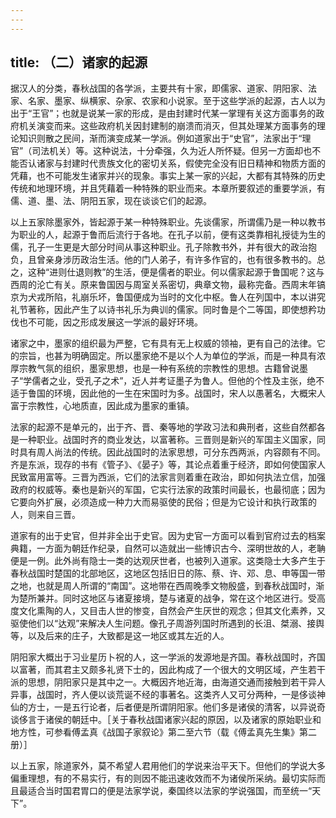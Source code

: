 ```yaml
---
---
---
```

title: （二）诸家的起源
---



据汉人的分类，春秋战国的各学派，主要共有十家，即儒家、道家、阴阳家、法家、名家、墨家、纵横家、杂家、农家和小说家。至于这些学派的起源，古人以为出于“王官”；也就是说某一家的形成，是由封建时代某一掌理有关这方面事务的政府机关演变而来。这些政府机关因封建制的崩溃而消灭，但其处理某方面事务的理论知识则散之民间，渐而演变成某一学派。例如道家出于“史官”，法家出于“理官”（司法机关）等。这种说法，十分牵强，久为近人所怀疑。但另一方面却也不能否认诸家与封建时代贵族文化的密切关系，假使完全没有旧日精神和物质方面的凭藉，也不可能发生诸家并兴的现象。事实上某一家的兴起，大都有其特殊的历史传统和地理环境，并且凭藉着一种特殊的职业而来。本章所要叙述的重要学派，有儒、道、墨、法、阴阳五家，现在谈谈它们的起源。

以上五家除墨家外，皆起源于某一种特殊职业。先谈儒家，所谓儒乃是一种以教书为职业的人，起源于鲁而后流行于各地。在孔子以前，便有这类靠相礼授徒为生的儒，孔子一生更是大部分时间从事这种职业。孔子除教书外，并有很大的政治抱负，且曾亲身涉历政治生活。他的门人弟子，有许多作官的，也有很多教书的。总之，这种“进则仕退则教”的生活，便是儒者的职业。何以儒家起源于鲁国呢？这与西周的沦亡有关。原来鲁国因与周室关系密切，典章文物，最称完备。西周末年镐京为犬戎所陷，礼崩乐坏，鲁国便成为当时的文化中枢。鲁人在列国中，本以讲究礼节著称，因此产生了以诗书礼乐为典训的儒家。同时鲁是个二等国，即使想矜功伐也不可能，因之形成发展这一学派的最好环境。

诸家之中，墨家的组织最为严整，它有具有无上权威的领袖，更有自己的法律。它的宗旨，也甚为明确固定。所以墨家绝不是以个人为单位的学派，而是一种具有浓厚宗教气氛的组织，墨家思想，也是一种有系统的宗教性的思想。古籍曾说墨子“学儒者之业，受孔子之术”，近人并考证墨子为鲁人。但他的个性及主张，绝不适于鲁国的环境，因此他的一生在宋国时为多。战国时，宋人以愚著名，大概宋人富于宗教性，心地质直，因此成为墨家的重镇。

法家的起源不是单元的，出于齐、晋、秦等地的学政习法和典刑者，这些自然都各是一种职业。战国时齐的商业发达，以富著称。三晋则是新兴的军国主义国家，同时具有周人尚法的传统。因此战国时的法家思想，可分东西两派，内容颇有不同。齐是东派，现存的书有《管子》、《晏子》等，其论点着重于经济，即如何使国家人民致富用富等。三晋为西派，它们的法家言则着重在政治，即如何执法立信，加强政府的权威等。秦也是新兴的军国，它实行法家的政策时间最长，也最彻底；因为它要向外扩展，必须造成一种力大而易驱使的民俗；但是为它设计和执行政策的人，则来自三晋。

道家有的出于史官，但并非全出于史官。因为史官一方面可以看到官府过去的档案典籍，一方面为朝廷作纪录，自然可以造就出一些博识古今、深明世故的人，老聃便是一例。此外尚有隐士一类的达观厌世者，也被列入道家。这类隐士大多产生于春秋战国时楚国的北部地区，这地区包括旧日的陈、蔡、许、邓、息、申等国一带之地，也就是周人所谓的“南国”。这地带在西周晚季文物殷盛，到春秋战国时，渐为楚所兼并。同时这地区与诸夏接境，楚与诸夏的战争，常在这个地区进行。受高度文化熏陶的人，又目击人世的惨变，自然会产生厌世的观念；但其文化素养，又驱使他们以“达观”来解决人生问题。像孔子周游列国时所遇到的长沮、桀溺、接舆等，以及后来的庄子，大致都是这一地区或其左近的人。

阴阳家大概出于习业星历卜祝的人，这一学派的发源地是齐国。春秋战国时，齐国以富著，而其君主又颇多礼贤下士的，因此构成了一个很大的文明区域，产生若干派的思想，阴阳家只是其中之一。大概因齐地近海，由海道交通而接触到若干异人异事，战国时，齐人便以谈荒诞不经的事著名。这类齐人又可分两种，一是侈谈神仙的方士，一是五行论者，后者便是所谓阴阳家。他们多是诸侯的清客，以异说奇谈侈言于诸侯的朝廷中。［关于春秋战国诸家兴起的原因，以及诸家的原始职业和地方性，可参看傅孟真《战国子家叙论》第二至六节（载《傅孟真先生集》第二册）］

以上五家，除道家外，莫不希望人君用他们的学说来治平天下。但他们的学说大多偏重理想，有的不易实行，有的则因不能迅速收效而不为诸侯所采纳。最切实际而且最适合当时国君胃口的便是法家学说，秦国终以法家的学说强国，而至统一“天下”。